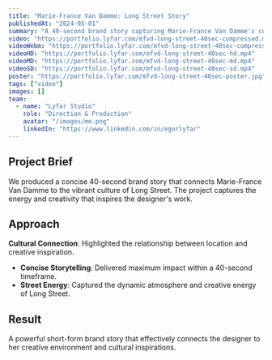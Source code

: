 ```yaml
---
title: "Marie-France Van Damme: Long Street Story"
publishedAt: "2024-05-01"
summary: "A 40-second brand story capturing Marie-France Van Damme's connection to Long Street and its cultural significance."
video: "https://portfolio.lyfar.com/mfvd-long-street-40sec-compressed.mp4"
videoWebm: "https://portfolio.lyfar.com/mfvd-long-street-40sec-compressed.webm"
videoHD: "https://portfolio.lyfar.com/mfvd-long-street-40sec-hd.mp4"
videoMD: "https://portfolio.lyfar.com/mfvd-long-street-40sec-md.mp4"
videoSD: "https://portfolio.lyfar.com/mfvd-long-street-40sec-sd.mp4"
poster: "https://portfolio.lyfar.com/mfvd-long-street-40sec-poster.jpg"
tags: ["video"]
images: []
team:
  - name: "Lyfar Studio"
    role: "Direction & Production"
    avatar: "/images/me.png"
    linkedIn: "https://www.linkedin.com/in/egorlyfar"
---
```


## Project Brief

We produced a concise 40-second brand story that connects Marie-France Van Damme to the vibrant culture of Long Street. The project captures the energy and creativity that inspires the designer's work.

## Approach

**Cultural Connection**: Highlighted the relationship between location and creative inspiration.
- **Concise Storytelling**: Delivered maximum impact within a 40-second timeframe.
- **Street Energy**: Captured the dynamic atmosphere and creative energy of Long Street.

## Result

A powerful short-form brand story that effectively connects the designer to her creative environment and cultural inspirations.
